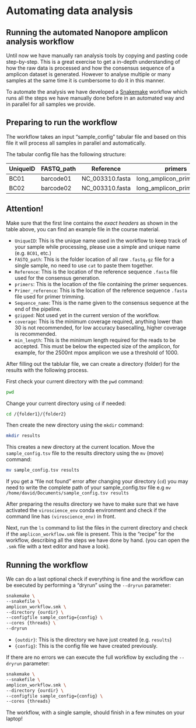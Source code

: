 # Automating data analysis

## Running the automated Nanopore amplicon analysis workflow

Until now we have manually ran analysis tools by copying and pasting code step-by-step. This is a great exercise to get a in-depth understanding of how the raw data is processed and how the consensus sequence of a amplicon dataset is generated. However to analyse multiple or many samples at the same time it is cumbersome to do it in this manner.

To automate the analysis we have developed a [Snakemake](https://snakemake.readthedocs.io/) workflow which runs all the steps we have manually done before in an automated way and in parallel for all samples we provide.

## Preparing to run the workflow

The workflow takes an input "sample_config" tabular file and based on this file it will process all samples in parallel and automatically.

The tabular config file has the following structure:

| UniqueID | FASTQ_path | Reference          | primers                     | Primer_reference     | Sequence_name        | gzipped | coverage | min_length |
|----------|------------|--------------------|-----------------------------|----------------------|----------------------|---------|----------|------------|
| BC01     | barcode01  | NC_003310.fasta    | long_amplicon_primers.fasta | NC_063383.1.fasta    | consensus_barcode01  | TRUE    | 30       | 1000       |
| BC02     | barcode02  | NC_003310.fasta    | long_amplicon_primers.fasta | NC_063383.1.fasta    | consensus_barcode02  | TRUE    | 30       | 1000       |

::: {.callout-warning}
# Attention!
Make sure that the first line contains the _exact headers_ as shown in the table above, you can find an example file in the course material.
:::

- `UniqueID`: This is the unique name used in the workflow to keep track of your sample while processing, please use a simple and unique name (e.g. `BC01`, etc.)
- `FASTQ_path`: This is the folder location of all raw `.fastq.gz` file for a single sample, no need to use `cat` to paste them together.
- `Reference`: This is the location of the reference sequence `.fasta` file used for the consensus generation.
- `primers`: This is the location of the file containing the primer sequences.
- `Primer_reference`: This is the location of the reference sequence `.fasta` file used for primer trimming.
- `Sequence_name`: This is the name given to the consensus sequence at the end of the pipeline.
- `gzipped`: Not used yet in the current version of the workflow.
- `coverage`: This is the minimum coverage required, anything lower than 30 is not recommended, for low accuracy basecalling, higher coverage is recommended.
- `min_length`: This is the minimum length required for the reads to be accepted. This must be below the expected size of the amplicon, for example, for the 2500nt mpox amplicon we use a threshold of 1000.

After filling out the tablular file, we can create a directory (folder) for the results with the following process.

First check your current directory with the `pwd` command:

``` bash
pwd
```

Change your current directory using `cd` if needed:

``` bash
cd /{folder1}/{folder2}
```

Then create the new directory using the `mkdir` command:

``` bash
mkdir results
```

This creates a new directory at the current location. Move the `sample_config.tsv` file to the results directory using the `mv` (move) command:

``` bash
mv sample_config.tsv results
```

::: {.callout-tip}
If you get a "file not found" error after changing your directory (`cd`) you may need to write the complete path of your sample_config.tsv file e.g `mv /home/david/Documents/sample_config.tsv results`
:::

After preparing the results directory we have to make sure that we have activated the `viroscience_env` conda environment and check if the command line has `(viroscience_env)` in front.

Next, run the `ls` command to list the files in the current directory and check if the `amplicon_workflow.smk` file is present. This is the "recipe" for the workflow, describing all the steps we have done by hand. (you can open the `.smk` file with a text editor and have a look).

## Running the workflow

We can do a last optional check if everything is fine and the workflow can be executed by performing a "dryrun" using the `--dryrun` parameter:

``` bash
snakemake \
--snakefile \
amplicon_workflow.smk \
--directory {ourdir} \
--configfile sample_config={config} \
--cores {threads} \
--dryrun
```

- `{outdir}`: This is the directory we have just created (e.g. `results`)
- `{config}`: This is the config file we have created previously.

If there are no errors we can execute the full workflow by excluding the `--dryrun` parameter:

``` bash
snakemake \
--snakefile \
amplicon_workflow.smk \
--directory {ourdir} \
--configfile sample_config={config} \
--cores {threads}
```

::: {.callout-note}
The workflow, with a single sample, should finish in a few minutes on your laptop!
:::

